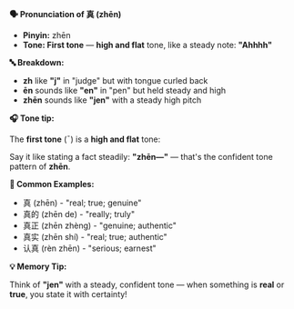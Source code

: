 **🗣️ Pronunciation of 真 (zhēn)**

- **Pinyin:** zhēn
- **Tone: First tone** — **high and flat** tone, like a steady note: **"Ahhhh"**

**🔤 Breakdown:**

- **zh** like **"j"** in "judge" but with tongue curled back
- **ēn** sounds like **"en"** in "pen" but held steady and high
- **zhēn** sounds like **"jen"** with a steady high pitch

**🎧 Tone tip:**

The **first tone** (ˉ) is a **high and flat** tone:

Say it like stating a fact steadily: **"zhēn—"** — that's the confident tone pattern of **zhēn**.

**📝 Common Examples:**

- 真 (zhēn) - "real; true; genuine"
- 真的 (zhēn de) - "really; truly"
- 真正 (zhēn zhèng) - "genuine; authentic"
- 真实 (zhēn shí) - "real; true; authentic"
- 认真 (rèn zhēn) - "serious; earnest"

**💡 Memory Tip:**

Think of **"jen"** with a steady, confident tone — when something is **real** or **true**, you state
it with certainty!
